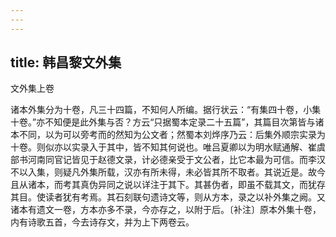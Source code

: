 ```yaml
---
---
---
```

title: 韩昌黎文外集
---







文外集上卷 



诸本外集分为十卷，凡三十四篇，不知何人所编。据行状云：“有集四十卷，小集十卷。”亦不知便是此外集与否？方云“只据蜀本定录二十五篇”，其篇目次第皆与诸本不同，以为可以旁考而的然知为公文者；然蜀本刘烨序乃云：后集外顺宗实录为十卷。则似亦以实录入于其中，皆不知其何说也。唯吕夏卿以为明水赋通解、崔虞部书河南同官记皆见于赵德文录，计必德亲受于文公者，比它本最为可信。而李汉不以入集，则疑凡外集所载，汉亦有所未得，未必皆其所不取者。其说近是。故今且从诸本，而考其真伪异同之说以详注于其下。其甚伪者，即虽不载其文，而犹存其目。使读者犹有考焉。其石刻联句遗诗文等，则从方本，录之以补外集之阙。又诸本有遗文一卷，方本亦多不录，今亦存之，以附于后。〔补注〕原本外集十卷，内有诗歌五首，今去诗存文，并为上下两卷云。